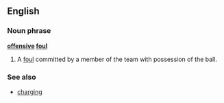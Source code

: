 ==English==

===Noun phrase===
'''[[offensive]] [[foul]]'''

# {{hoops}} A [[foul]] committed by a member of the team with possession of the ball.

===See also===
*[[charging]]